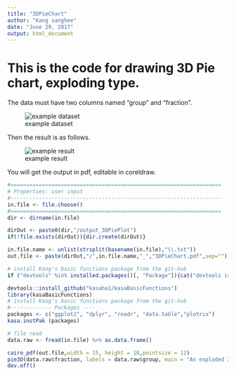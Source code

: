 ```yaml
---
title: "3DPieChart"
author: "Kang sanghee"
date: "June 29, 2017"
output: html_document
---
```



# This is the code for drawing 3D Pie chart, exploding type.

The data must have two columns named "group" and "fraction".  

![example dataset](figures/3D_PieChart_dataset.png)

Then the result is as follows.    

![example result](figures/3D_PieChart.png)

You will get the output in pdf, editable in coreldraw.  

```r


#===================================================================
# Properties: user input
#-------------------------------------------------------------------
in.file <- file.choose()
#===================================================================
dir <- dirname(in.file)

dirOut <- paste0(dir,"/output_3DPiePlot")
if(!file.exists(dirOut)){dir.create(dirOut)}

in.file.name <- unlist(strsplit(basename(in.file),"\\.txt"))
out.file <- paste(dirOut,"/",in.file.name,"_","3DPieChart.pdf",sep="")

# install Kang's basic functions package from the git-hub
if ("devtools" %in% installed.packages()[, "Package"]){cat("devtools is installed")}else(install.packages("devtools"))

devtools::install_github("kasaha1/kasaBasicFunctions")
library(kasaBasicFunctions)
# install Kang's basic functions package from the git-hub
#------------- Packages ----
packages <- c("ggplot2", "dplyr", "readr", "data.table","plotrix")
kasa.instPak (packages)

# file read 
data.raw <- fread(in.file) %>% as.data.frame()

cairo_pdf(out.file,width = 15, height = 10,pointsize = 12)
pie3D(data.raw$fraction, labels = data.raw$group, main = "An exploded 3D pie chart", explode=0.1, radius=.9, labelcex = 1.2,  start=0.7)
dev.off()

```


